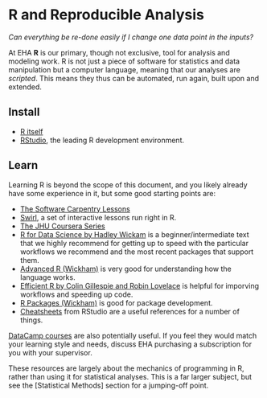 # R and Reproducible Analysis {#r}

*Can everything be re-done easily if I change one data point in the inputs?*

At EHA **R** is our primary, though not exclusive, tool for analysis and
modeling work. R is not just a piece of software for statistics and data
manipulation but a computer language, meaning that our analyses are *scripted*.  This means they
thus can be automated, run again, built upon and extended.

## Install

-   [R itself](https://cran.r-project.org/)
-   [RStudio](https://www.rstudio.com/), the leading R development environment.

## Learn

Learning R is beyond the scope of this document, and you likely already have
some experience in it, but some good starting points are:

-   [The Software Carpentry Lessons](http://swcarpentry.github.io/r-novice-gapminder/)
-   [Swirl](http://swirlstats.com/), a set of interactive lessons run right
    in R.
-   [The JHU Coursera Series](https://www.coursera.org/specializations/jhu-data-science)
-   [R for Data Science by Hadley Wickam](http://r4ds.had.co.nz/) is a
    beginner/intermediate text that we highly recommend for getting up to speed
    with the particular workflows we recommend and the most recent packages that
    support them.
-   [Advanced R (Wickham)](http://adv-r.had.co.nz/) is very good for
    understanding how the language works.
-   [Efficient R by Colin Gillespie and Robin
    Lovelace](https://csgillespie.github.io/efficientR/) is helpful for
    imporving workflows and speeding up code.
-   [R Packages (Wickham)](http://r-pkgs.had.co.nz/) is good for package
    development.
-   [Cheatsheets](https://www.rstudio.com/resources/cheatsheets/) from RStudio
    are a useful references for a number of things.

[DataCamp courses](https://www.datacamp.com/onboarding/learn?from=home&technology=r) are also potentially useful.
If you feel they would match your learning style and needs, discuss EHA purchasing a subscription for you with your supervisor.

These resources are largely about the mechanics of programming in R, rather
than using it for statistical analyses.  This is a far larger subject, but see
the [Statistical Methods] section for a jumping-off point.  
